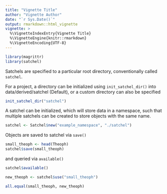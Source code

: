 ```yaml
---
title: "Vignette Title"
author: "Vignette Author"
date: "`r Sys.Date()`"
output: rmarkdown::html_vignette
vignette: >
  %\VignetteIndexEntry{Vignette Title}
  %\VignetteEngine{knitr::rmarkdown}
  %\VignetteEncoding{UTF-8}
---
```


```r
library(magrittr)
library(satchel)
```

Satchels are specified to a particular root directory, conventionally called `satchel`.

For a project, a directory can be initialized using
`init_satchel_dir()` into data/derived/satchel (Default), or a custom
directory can also be specified

```r
init_satchel_dir("satchel")
```

A satchel can be initialized, which will store data in a namespace,
such that multiple satchels can be created to store objects with the 
same name.

```r
satchel <- Satchel$new("example_namespace", "./satchel")
```

Objects are saved to satchel via `save()`
```r
small_theoph <- head(Theoph)
satchel$save(small_theoph)
```

and queried via `available()`

```r
satchel$available()
```

```r
new_theoph <- satchel$use("small_theoph")
```

```r
all.equal(small_theoph, new_theoph)
```



